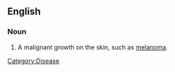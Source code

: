 {{wikipedia}}
==English==
===Noun===
# A malignant growth on the skin, such as [[melanoma]].

[[Category:Disease]]